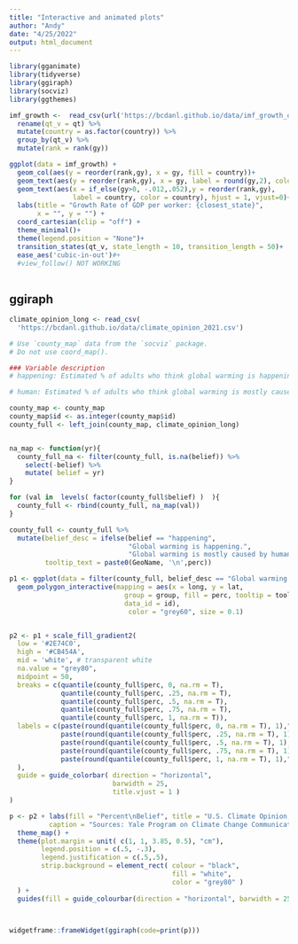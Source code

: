 ```yaml
---
title: "Interactive and animated plots"
author: "Andy"
date: "4/25/2022"
output: html_document
---
```


```r
library(gganimate)
library(tidyverse)
library(ggiraph)
library(socviz)
library(ggthemes)
```

```r
imf_growth <-  read_csv(url('https://bcdanl.github.io/data/imf_growth_quarterly.csv')) %>%
  rename(qt_v = qt) %>%
  mutate(country = as.factor(country)) %>%
  group_by(qt_v) %>%
  mutate(rank = rank(gy))

ggplot(data = imf_growth) +
  geom_col(aes(y = reorder(rank,gy), x = gy, fill = country))+
  geom_text(aes(y = reorder(rank,gy), x = gy, label = round(gy,2), color = country))+
  geom_text(aes(x = if_else(gy>0, -.012,.052),y = reorder(rank,gy),  
                label = country, color = country), hjust = 1, vjust=0)+
  labs(title = "Growth Rate of GDP per worker: {closest_state}", 
       x = "", y = "") +
  coord_cartesian(clip = "off") + 
  theme_minimal()+
  theme(legend.position = "None")+
  transition_states(qt_v, state_length = 10, transition_length = 50)+
  ease_aes('cubic-in-out')#+
  #view_follow() NOT WORKING
  

```

## ggiraph


```r
climate_opinion_long <- read_csv(
  'https://bcdanl.github.io/data/climate_opinion_2021.csv')

# Use `county_map` data from the `socviz` package.
# Do not use coord_map().

### Variable description
# happening: Estimated % of adults who think global warming is happening in 2021.

# human: Estimated % of adults who think global warming is mostly caused by human activities in 2021

county_map <- county_map
county_map$id <- as.integer(county_map$id)
county_full <- left_join(county_map, climate_opinion_long)


na_map <- function(yr){
  county_full_na <- filter(county_full, is.na(belief)) %>% 
    select(-belief) %>% 
    mutate( belief = yr)
}

for (val in  levels( factor(county_full$belief) )  ){
  county_full <- rbind(county_full, na_map(val))
}

county_full <- county_full %>% 
  mutate(belief_desc = ifelse(belief == "happening",
                              "Global warming is happening.",
                              "Global warming is mostly caused by human activities."),
         tooltip_text = paste0(GeoName, '\n',perc))

p1 <- ggplot(data = filter(county_full, belief_desc == "Global warming is mostly caused by human activities.")) + 
  geom_polygon_interactive(mapping = aes(x = long, y = lat, 
                             group = group, fill = perc, tooltip = tooltip_text,
                             data_id = id),
                              color = "grey60", size = 0.1) 


p2 <- p1 + scale_fill_gradient2( 
  low = '#2E74C0',  
  high = '#CB454A',  
  mid = 'white', # transparent white
  na.value = "grey80",
  midpoint = 50,
  breaks = c(quantile(county_full$perc, 0, na.rm = T),
             quantile(county_full$perc, .25, na.rm = T),
             quantile(county_full$perc, .5, na.rm = T),
             quantile(county_full$perc, .75, na.rm = T),
             quantile(county_full$perc, 1, na.rm = T)),
  labels = c(paste(round(quantile(county_full$perc, 0, na.rm = T), 1),"\n(Min)"),
             paste(round(quantile(county_full$perc, .25, na.rm = T), 1),"\n(25th)"),
             paste(round(quantile(county_full$perc, .5, na.rm = T), 1),"\n(50th)"),
             paste(round(quantile(county_full$perc, .75, na.rm = T), 1),"\n(75th)"),
             paste(round(quantile(county_full$perc, 1, na.rm = T), 1),"\n(Max)")
  ),
  guide = guide_colorbar( direction = "horizontal",
                          barwidth = 25,
                          title.vjust = 1 )
) 

p <- p2 + labs(fill = "Percent\nBelief", title = "U.S. Climate Opinion, 2021",
          caption = "Sources: Yale Program on Climate Change Communication\n(https://climatecommunication.yale.edu/visualizations-data/ycom-us/)") +
  theme_map() + 
  theme(plot.margin = unit( c(1, 1, 3.85, 0.5), "cm"),
        legend.position = c(.5, -.3),
        legend.justification = c(.5,.5),
        strip.background = element_rect( colour = "black",
                                         fill = "white",
                                         color = "grey80" )
  ) +
  guides(fill = guide_colourbar(direction = "horizontal", barwidth = 25, title.vjust = -1))



widgetframe::frameWidget(ggiraph(code=print(p)))

  
```





